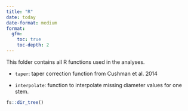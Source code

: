 ```yaml
---
title: "R"
date: today
date-format: medium
format: 
  gfm:
    toc: true
    toc-depth: 2
---
```


This folder contains all R functions used in the analyses.

-   `taper`: taper correction function from Cushman et al. 2014

-   `interpolate`: function to interpolate missing diameter values for one stem.

```r
fs::dir_tree()
```
